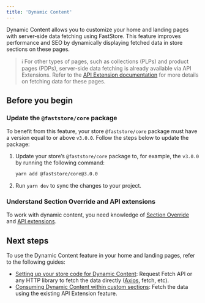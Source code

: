 ```yaml
---
title: 'Dynamic Content'
---
```


Dynamic Content allows you to customize your home and landing pages with server-side data fetching using FastStore. This feature improves performance and SEO by dynamically displaying fetched data in store sections on these pages.

> ℹ️ For other types of pages, such as collections (PLPs) and product pages (PDPs), server-side data fetching is already available via API Extensions. Refer to the [API Extension documentation](https://developers.vtex.com/docs/guides/faststore/api-extensions-overview) for more details on fetching data for these pages.

## Before you begin

<Steps>

### Update the `@faststore/core` package

To benefit from this feature,  your store `@faststore/core` package must have a version equal to or above  `v3.0.0`. Follow the steps below to update the package:

1. Update your store’s `@faststore/core` package to, for example, the `v3.0.0` by running the following command:

    ```bash
    yarn add @faststore/core@3.0.0
    ```

2. Run `yarn dev` to sync the changes to your project.

### Understand Section Override and API extensions

To work with dynamic content, you need knowledge of [Section Override](https://developers.vtex.com/docs/guides/faststore/overrides-overview) and [API extensions](https://developers.vtex.com/docs/guides/faststore/api-extensions-overview).

</Steps>

## Next steps

To use the Dynamic Content feature in your home and landing pages, refer to the following guides:

- [Setting up your store code for Dynamic Content](https://developers.vtex.com/docs/guides/faststore/dynamic-content-setting-up-your-store-code): Request Fetch API or any HTTP library to fetch the data directly ([Axios](https://axios-http.com/docs/intro), fetch, etc). 
- [Consuming Dynamic Content within custom sections](https://developers.vtex.com/docs/guides/faststore/dynamic-content-rendering-within-custom-sections ): Fetch the data using the existing API Extension feature.
